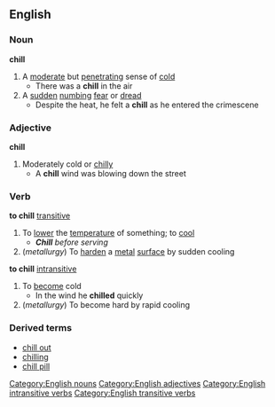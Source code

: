 ==English==
===Noun===
'''chill'''
#A [[moderate]] but [[penetrating]] sense of [[cold]]
#* There was a '''chill''' in the air
#A [[sudden]] [[numb]]ing [[fear]] or [[dread]]
#* Despite the heat, he felt a '''chill''' as he entered the crimescene
===Adjective===
'''chill'''
#Moderately cold or [[chilly]]
#* A '''chill''' wind was blowing down the street
===Verb===
'''to chill''' [[transitive]]
#To [[lower]] the [[temperature]] of something; to [[cool]]
#*'''''Chill''' before serving''
#(''metallurgy'') To [[harden]] a [[metal]] [[surface]] by sudden cooling
'''to chill''' [[intransitive]]
#To [[become]] cold
#*In the wind he '''chilled''' quickly
#(''metallurgy'') To become hard by rapid cooling
===Derived terms===
*[[chill out]]
*[[chilling]]
*[[chill pill]]
[[Category:English nouns]]
[[Category:English adjectives]]
[[Category:English intransitive verbs]]
[[Category:English transitive verbs]]